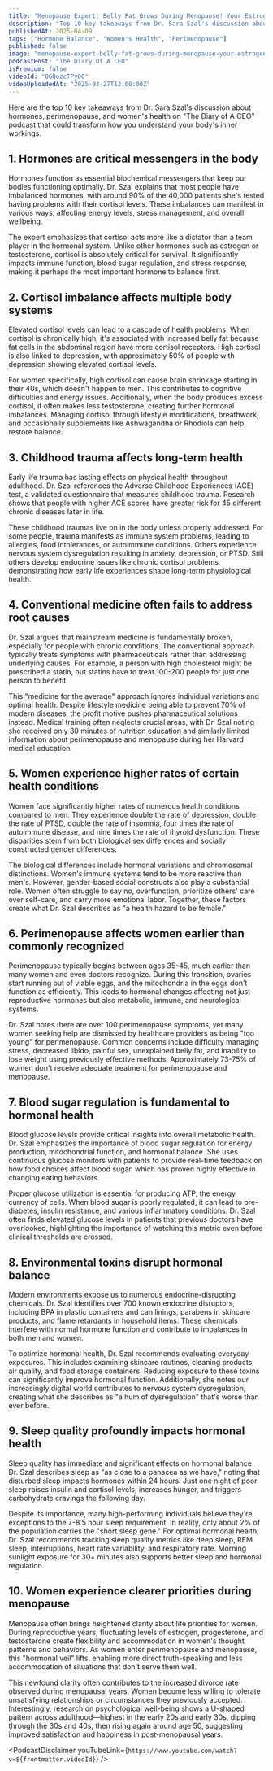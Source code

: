 ```yaml
---
title: "Menopause Expert: Belly Fat Grows During Menopause! Your Estrogen Levels Are Controlling You!"
description: "Top 10 key takeaways from Dr. Sara Szal's discussion about hormones, perimenopause, and women's health on "The Diary of A CEO" podcast that could transform how you understand your body's inner workings."
publishedAt: 2025-04-09
tags: ["Hormone Balance", "Women's Health", "Perimenopause"]
published: false
image: "menopause-expert-belly-fat-grows-during-menopause-your-estrogen-levels-controlling-you.jpg"
podcastHost: "The Diary Of A CEO"
isPremium: false
videoId: "0GQozcTPyO0"
videoUploadedAt: "2025-03-27T12:00:00Z"
---
```



<PodcastSummaryPageLayout frontmatter={frontmatter}>

Here are the top 10 key takeaways from Dr. Sara Szal's discussion about hormones, perimenopause, and women's health on "The Diary of A CEO" podcast that could transform how you understand your body's inner workings.

## 1. Hormones are critical messengers in the body

Hormones function as essential biochemical messengers that keep our bodies functioning optimally. Dr. Szal explains that most people have imbalanced hormones, with around 90% of the 40,000 patients she's tested having problems with their cortisol levels. These imbalances can manifest in various ways, affecting energy levels, stress management, and overall wellbeing.

The expert emphasizes that cortisol acts more like a dictator than a team player in the hormonal system. Unlike other hormones such as estrogen or testosterone, cortisol is absolutely critical for survival. It significantly impacts immune function, blood sugar regulation, and stress response, making it perhaps the most important hormone to balance first.

## 2. Cortisol imbalance affects multiple body systems

Elevated cortisol levels can lead to a cascade of health problems. When cortisol is chronically high, it's associated with increased belly fat because fat cells in the abdominal region have more cortisol receptors. High cortisol is also linked to depression, with approximately 50% of people with depression showing elevated cortisol levels.

For women specifically, high cortisol can cause brain shrinkage starting in their 40s, which doesn't happen to men. This contributes to cognitive difficulties and energy issues. Additionally, when the body produces excess cortisol, it often makes less testosterone, creating further hormonal imbalances. Managing cortisol through lifestyle modifications, breathwork, and occasionally supplements like Ashwagandha or Rhodiola can help restore balance.

## 3. Childhood trauma affects long-term health

Early life trauma has lasting effects on physical health throughout adulthood. Dr. Szal references the Adverse Childhood Experiences (ACE) test, a validated questionnaire that measures childhood trauma. Research shows that people with higher ACE scores have greater risk for 45 different chronic diseases later in life.

These childhood traumas live on in the body unless properly addressed. For some people, trauma manifests as immune system problems, leading to allergies, food intolerances, or autoimmune conditions. Others experience nervous system dysregulation resulting in anxiety, depression, or PTSD. Still others develop endocrine issues like chronic cortisol problems, demonstrating how early life experiences shape long-term physiological health.

## 4. Conventional medicine often fails to address root causes

Dr. Szal argues that mainstream medicine is fundamentally broken, especially for people with chronic conditions. The conventional approach typically treats symptoms with pharmaceuticals rather than addressing underlying causes. For example, a person with high cholesterol might be prescribed a statin, but statins have to treat 100-200 people for just one person to benefit.

This "medicine for the average" approach ignores individual variations and optimal health. Despite lifestyle medicine being able to prevent 70% of modern diseases, the profit motive pushes pharmaceutical solutions instead. Medical training often neglects crucial areas, with Dr. Szal noting she received only 30 minutes of nutrition education and similarly limited information about perimenopause and menopause during her Harvard medical education.

## 5. Women experience higher rates of certain health conditions

Women face significantly higher rates of numerous health conditions compared to men. They experience double the rate of depression, double the rate of PTSD, double the rate of insomnia, four times the rate of autoimmune disease, and nine times the rate of thyroid dysfunction. These disparities stem from both biological sex differences and socially constructed gender differences.

The biological differences include hormonal variations and chromosomal distinctions. Women's immune systems tend to be more reactive than men's. However, gender-based social constructs also play a substantial role. Women often struggle to say no, overfunction, prioritize others' care over self-care, and carry more emotional labor. Together, these factors create what Dr. Szal describes as "a health hazard to be female."

## 6. Perimenopause affects women earlier than commonly recognized

Perimenopause typically begins between ages 35-45, much earlier than many women and even doctors recognize. During this transition, ovaries start running out of viable eggs, and the mitochondria in the eggs don't function as efficiently. This leads to hormonal changes affecting not just reproductive hormones but also metabolic, immune, and neurological systems.

Dr. Szal notes there are over 100 perimenopause symptoms, yet many women seeking help are dismissed by healthcare providers as being "too young" for perimenopause. Common concerns include difficulty managing stress, decreased libido, painful sex, unexplained belly fat, and inability to lose weight using previously effective methods. Approximately 73-75% of women don't receive adequate treatment for perimenopause and menopause.

## 7. Blood sugar regulation is fundamental to hormonal health

Blood glucose levels provide critical insights into overall metabolic health. Dr. Szal emphasizes the importance of blood sugar regulation for energy production, mitochondrial function, and hormonal balance. She uses continuous glucose monitors with patients to provide real-time feedback on how food choices affect blood sugar, which has proven highly effective in changing eating behaviors.

Proper glucose utilization is essential for producing ATP, the energy currency of cells. When blood sugar is poorly regulated, it can lead to pre-diabetes, insulin resistance, and various inflammatory conditions. Dr. Szal often finds elevated glucose levels in patients that previous doctors have overlooked, highlighting the importance of watching this metric even before clinical thresholds are crossed.

## 8. Environmental toxins disrupt hormonal balance

Modern environments expose us to numerous endocrine-disrupting chemicals. Dr. Szal identifies over 700 known endocrine disruptors, including BPA in plastic containers and can linings, parabens in skincare products, and flame retardants in household items. These chemicals interfere with normal hormone function and contribute to imbalances in both men and women.

To optimize hormonal health, Dr. Szal recommends evaluating everyday exposures. This includes examining skincare routines, cleaning products, air quality, and food storage containers. Reducing exposure to these toxins can significantly improve hormonal function. Additionally, she notes our increasingly digital world contributes to nervous system dysregulation, creating what she describes as "a hum of dysregulation" that's worse than ever before.

## 9. Sleep quality profoundly impacts hormonal health

Sleep quality has immediate and significant effects on hormonal balance. Dr. Szal describes sleep as "as close to a panacea as we have," noting that disturbed sleep impacts hormones within 24 hours. Just one night of poor sleep raises insulin and cortisol levels, increases hunger, and triggers carbohydrate cravings the following day.

Despite its importance, many high-performing individuals believe they're exceptions to the 7-8.5 hour sleep requirement. In reality, only about 2% of the population carries the "short sleep gene." For optimal hormonal health, Dr. Szal recommends tracking sleep quality metrics like deep sleep, REM sleep, interruptions, heart rate variability, and respiratory rate. Morning sunlight exposure for 30+ minutes also supports better sleep and hormonal regulation.

## 10. Women experience clearer priorities during menopause

Menopause often brings heightened clarity about life priorities for women. During reproductive years, fluctuating levels of estrogen, progesterone, and testosterone create flexibility and accommodation in women's thought patterns and behaviors. As women enter perimenopause and menopause, this "hormonal veil" lifts, enabling more direct truth-speaking and less accommodation of situations that don't serve them well.

This newfound clarity often contributes to the increased divorce rate observed during menopausal years. Women become less willing to tolerate unsatisfying relationships or circumstances they previously accepted. Interestingly, research on psychological well-being shows a U-shaped pattern across adulthood—highest in the early 20s and early 30s, dipping through the 30s and 40s, then rising again around age 50, suggesting improved satisfaction and happiness in post-menopausal years.

<PodcastDisclaimer
  youTubeLink={`https://www.youtube.com/watch?v=${frontmatter.videoId}`}
/>

</PodcastSummaryPageLayout>
